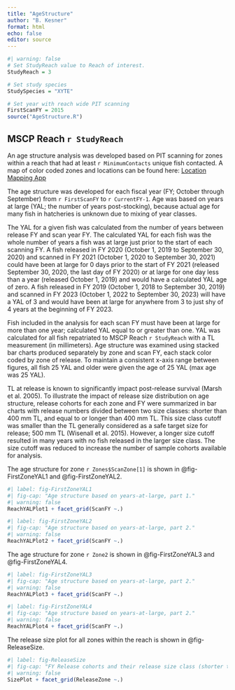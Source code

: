 ```yaml
---
title: "AgeStructure"
author: "B. Kesner"
format: html
echo: false
editor: source
---
```


```r
#| warning: false
# Set StudyReach value to Reach of interest.
StudyReach = 3

# Set study species
StudySpecies = "XYTE"

# Set year with reach wide PIT scanning
FirstScanFY = 2015
source("AgeStructure.R")
```

## MSCP Reach `r StudyReach`

An age structure analysis was developed based on PIT scanning for zones within a reach that had at least `r MinimumContacts` unique fish contacted. A map of color coded zones and locations can be found here: [Location Mapping App](https://brian-kesner.shinyapps.io/LocationMapping/)

The age structure was developed for each fiscal year (FY; October through September) from `r FirstScanFY` to `r CurrentFY-1`. Age was based on years at large (YAL; the number of years post-stocking), because actual age for many fish in hatcheries is unknown due to mixing of year classes.

The YAL for a given fish was calculated from the number of years between release FY and scan year FY. The calculated YAL for each fish was the whole number of years a fish was at large just prior to the start of each scanning FY. A fish released in FY 2020 (October 1, 2019 to September 30, 2020) and scanned in FY 2021 (October 1, 2020 to September 30, 2021) could have been at large for 0 days prior to the start of FY 2021 (released September 30, 2020, the last day of FY 2020) or at large for one day less than a year (released October 1, 2019) and would have a calculated YAL age of zero. A fish released in FY 2019 (October 1, 2018 to September 30, 2019) and scanned in FY 2023 (October 1, 2022 to September 30, 2023) will have a YAL of 3 and would have been at large for anywhere from 3 to just shy of 4 years at the beginning of FY 2023.

Fish included in the analysis for each scan FY must have been at large for more than one year; calculated YAL equal to or greater than one. YAL was calculated for all fish repatriated to MSCP Reach `r StudyReach` with a TL measurement (in millimeters). Age structure was examined using stacked bar charts produced separately by zone and scan FY, each stack color coded by zone of release. To maintain a consistent x-axis range between figures, all fish 25 YAL and older were given the age of 25 YAL (max age was 25 YAL).

TL at release is known to significantly impact post-release survival (Marsh et al. 2005). To illustrate the impact of release size distribution on age structure, release cohorts for each zone and FY were summarized in bar charts with release numbers divided between two size classes: shorter than 400 mm TL, and equal to or longer than 400 mm TL. This size class cutoff was smaller than the TL generally considered as a safe target size for release; 500 mm TL (Wisenall et al. 2015). However, a longer size cutoff resulted in many years with no fish released in the larger size class. The size cutoff was reduced to increase the number of sample cohorts available for analysis.

The age structure for zone `r Zones$ScanZone[1]` is shown in @fig-FirstZoneYAL1 and @fig-FirstZoneYAL2.

```r
#| label: fig-FirstZoneYAL1
#| fig-cap: "Age structure based on years-at-large, part 1."
#| warning: false
ReachYALPlot1 + facet_grid(ScanFY ~.)

```

```r
#| label: fig-FirstZoneYAL2
#| fig-cap: "Age structure based on years-at-large, part 2."
#| warning: false
ReachYALPlot2 + facet_grid(ScanFY ~.)

```

The age structure for zone `r Zone2` is shown in @fig-FirstZoneYAL3 and @fig-FirstZoneYAL4.

```r
#| label: fig-FirstZoneYAL3
#| fig-cap: "Age structure based on years-at-large, part 2."
#| warning: false
ReachYALPlot3 + facet_grid(ScanFY ~.)
```

```r
#| label: fig-FirstZoneYAL4
#| fig-cap: "Age structure based on years-at-large, part 2."
#| warning: false
ReachYALPlot4 + facet_grid(ScanFY ~.)
```

The release size plot for all zones within the reach is shown in @fig-ReleaseSize.

```r
#| label: fig-ReleaseSize
#| fig-cap: "FY Release cohorts and their release size class (shorter than 400 mm TL or 400 mm TL and longer)."
#| warning: false
SizePlot + facet_grid(ReleaseZone ~.)
```
